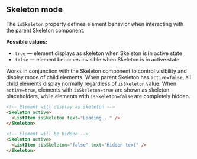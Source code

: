 ## Skeleton mode

The `isSkeleton` property defines element behavior when interacting with the parent Skeleton component.

**Possible values:**

- `true` — element displays as skeleton when Skeleton is in active state
- `false` — element becomes invisible when Skeleton is in active state

Works in conjunction with the Skeleton component to control visibility and display mode of child elements. When parent Skeleton has `active=false`, all child elements display normally regardless of `isSkeleton` value. When `active=true`, elements with `isSkeleton=true` are shown as skeleton placeholders, while elements with `isSkeleton=false` are completely hidden.

```html
<!-- Element will display as skeleton -->
<Skeleton active>
  <ListItem isSkeleton text="Loading..." />
</Skeleton>

<!-- Element will be hidden -->
<Skeleton active>
  <ListItem :isSkeleton="false" text="Hidden text" />
</Skeleton>
```
